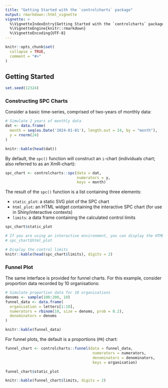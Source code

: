 ```yaml
---
title: "Getting Started with the `controlcharts` package"
output: rmarkdown::html_vignette
vignette: >
  %\VignetteIndexEntry{Getting Started with the `controlcharts` package}
  %\VignetteEngine{knitr::rmarkdown}
  %\VignetteEncoding{UTF-8}
---
```


```r
knitr::opts_chunk$set(
  collapse = TRUE,
  comment = "#>"
)
```

## Getting Started
```r
set.seed(12324)
```


### Constructing SPC Charts

Consider a basic time-series, comprised of two-years of monthly data:

```r
# Simulate 2 years of monthly data
dat <- data.frame(
  month = seq(as.Date('2024-01-01'), length.out = 24, by = "month"),
  y = rnorm(24)
)

knitr::kable(head(dat))
```

By default, the `spc()` function will construct an `i`-chart (individuals chart; also referred to as an XmR-chart):

```r
spc_chart <- controlcharts::spc(data = dat,
                                numerators = y,
                                keys = month)
```

The result of the `spc()` function is a list containing three elements:

  - `static_plot`: a static SVG plot of the SPC chart
  - `html_plot`: an HTML widget containing the interactive SPC chart (for use in Shiny/interactive contexts)
  - `limits`: a data frame containing the calculated control limits

```r
spc_chart$static_plot
```

```r
# If you are using an interactive environment, you can display the HTML widget:
# spc_chart$html_plot
```

```r
# Display the control limits
knitr::kable(head(spc_chart$limits), digits = 2)
```

### Funnel Plot

The same interface is provided for funnel charts. For this example, consider proportion data recorded by 10 organisations:

```r
# Simulate proportion data for 10 organisations
denoms <- sample(100:200, 10)
funnel_data <- data.frame(
  organisation = letters[1:10],
  numerators = rbinom(10, size = denoms, prob = 0.2),
  denominators = denoms
)

knitr::kable(funnel_data)
```

For funnel plots, the default is a proportions (`PR`) chart:

```r
funnel_chart <- controlcharts::funnel(data = funnel_data,
                                       numerators = numerators,
                                       denominators = denominators,
                                       keys = organisation)
```

```r
funnel_chart$static_plot
```

```r
knitr::kable(funnel_chart$limits, digits = 2)
```
